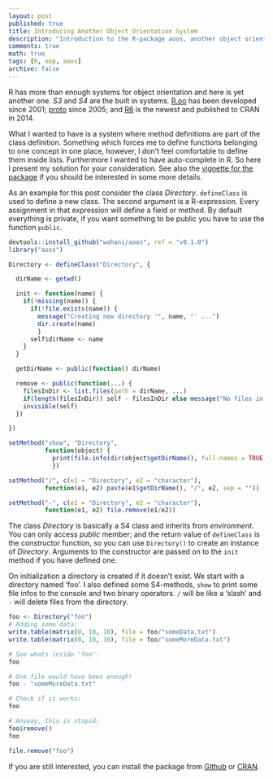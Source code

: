 ```yaml
---
layout: post
published: true
title: Introducing Another Object Orientation System
description: "Introduction to the R-package aoos, another object orientation system in R."
comments: true
math: true
tags: [R, oop, aoos]
archive: false
---
```


R has more than enough systems for object orientation and here is yet another one. *S3* and *S4* are the built in systems. [R.oo](http://cran.r-project.org/web/packages/R.oo/index.html) has been developed since 2001; [proto](http://cran.r-project.org/web/packages/proto/index.html) since 2005; and [R6](http://cran.r-project.org/web/packages/R6/index.html) is the newest and published to CRAN in 2014.

What I wanted to have is a system where method definitions are part of the class definition. Something which forces me to define functions belonging to one concept in one place, however, I don't feel comfortable to define them inside lists. Furthermore I wanted to have auto-complete in R. So here I present my solution for your consideration. See also the [vignette for the package](http://wahani.github.io/aoos/vignettes/Introduction.html) if you should be interested in some more details.

As an example for this post consider the class *Directory*. `defineClass` is used to define a new class. The second argument is a R-expression. Every assignment in that expression will define a field or method. By default everything is private, if you want something to be public you have to use the function `public`.

```r
devtools::install_github("wahani/aoos", ref = "v0.1.0")
library("aoos")

Directory <- defineClass("Directory", {

  dirName <- getwd()

  init <- function(name) {
    if(!missing(name)) {
      if(!file.exists(name)) {
        message("Creating new directory '", name, "' ...")
        dir.create(name)
        }
      self$dirName <- name
    }
  }

  getDirName <- public(function() dirName)

  remove <- public(function(...) {
    filesInDir <- list.files(path = dirName, ...)
    if(length(filesInDir)) self - filesInDir else message("No files in directory!")
    invisible(self)
  })

})

setMethod("show", "Directory",
          function(object) {
            print(file.info(dir(object$getDirName(), full.names = TRUE))[c("size", "mtime")])
            })

setMethod("/", c(e1 = "Directory", e2 = "character"),
          function(e1, e2) paste(e1$getDirName(), "/", e2, sep = ""))

setMethod("-", c(e1 = "Directory", e2 = "character"),
          function(e1, e2) file.remove(e1/e2))

```

The class *Directory* is basically a S4 class and inherits from *environment*. You can only access *public* member; and the return value of `defineClass` is the constructor function, so you can use `Directory()` to create an instance of *Directory*. Arguments to the constructor are passed on to the `init` method if you have defined one.

On initialization a directory is created if it doesn't exist. We start with a directory named 'foo'. I also defined some S4-methods, `show` to print some file infos to the console and two binary operators. `/` will be like a 'slash' and `-` will delete files from the directory.

```r
foo <- Directory("foo")
# Adding some data:
write.table(matrix(0, 10, 10), file = foo/"someData.txt")
write.table(matrix(0, 10, 10), file = foo/"someMoreData.txt")

# See whats inside 'foo':
foo

# One file would have been enough!
foo - "someMoreData.txt"

# Check if it works:
foo

# Anyway, this is stupid:
foo$remove()
foo

```

```r
file.remove("foo")
```

If you are still interested, you can install the package from [Github](https://github.com/wahani/aoos) or [CRAN](http://cran.r-project.org/web/packages/aoos/index.html).
